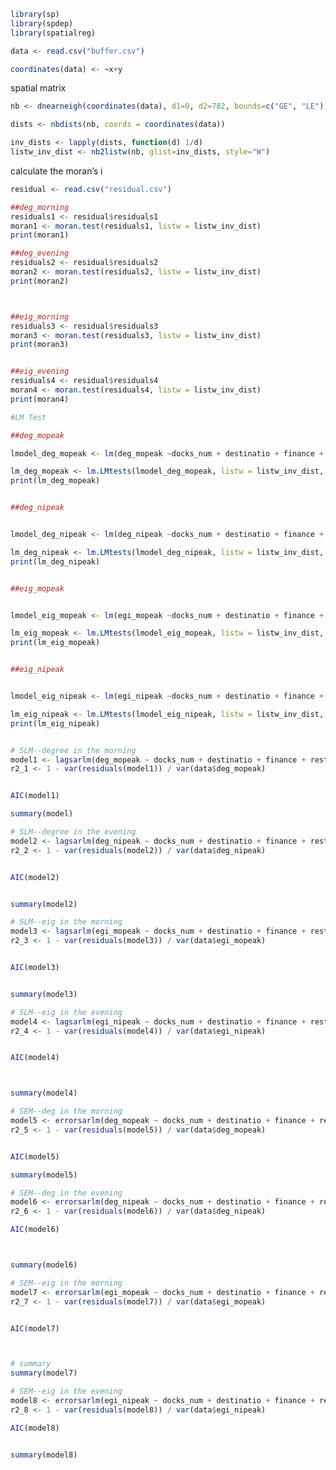 ```r
library(sp)
library(spdep)
library(spatialreg)
```

```r
data <- read.csv("buffer.csv")
```


```r
coordinates(data) <- ~x+y
```

spatial matrix

```r
nb <- dnearneigh(coordinates(data), d1=0, d2=782, bounds=c("GE", "LE"))
```


```r
dists <- nbdists(nb, coords = coordinates(data))
```

```r
inv_dists <- lapply(dists, function(d) 1/d)
listw_inv_dist <- nb2listw(nb, glist=inv_dists, style="W")

```

calculate the moran's i 

```r
residual <- read.csv("residual.csv")
```


```r
##deg_morning
residuals1 <- residual$residuals1
moran1 <- moran.test(residuals1, listw = listw_inv_dist)
print(moran1)
```
```r
##deg_evening
residuals2 <- residual$residuals2
moran2 <- moran.test(residuals2, listw = listw_inv_dist)
print(moran2)



##eig_morning
residuals3 <- residual$residuals3
moran3 <- moran.test(residuals3, listw = listw_inv_dist)
print(moran3)


##eig_evening
residuals4 <- residual$residuals4
moran4 <- moran.test(residuals4, listw = listw_inv_dist)
print(moran4)
```
```r
#LM Test

##deg_mopeak

lmodel_deg_mopeak <- lm(deg_mopeak ~docks_num + destinatio + finance + restaurant + residence + leisure + shopping + university + population + bus_stop + tube_num + ride_len, data = data)

lm_deg_mopeak <- lm.LMtests(lmodel_deg_mopeak, listw = listw_inv_dist, test="all")
print(lm_deg_mopeak)


##deg_nipeak


lmodel_deg_nipeak <- lm(deg_nipeak ~docks_num + destinatio + finance + restaurant + residence + leisure + shopping + university + population + bus_stop + tube_num + ride_len, data = data)

lm_deg_nipeak <- lm.LMtests(lmodel_deg_nipeak, listw = listw_inv_dist, test="all")
print(lm_deg_nipeak)


##eig_mopeak


lmodel_eig_mopeak <- lm(egi_mopeak ~docks_num + destinatio + finance + restaurant + residence + leisure + shopping + university + population + bus_stop + tube_num + ride_len, data = data)

lm_eig_mopeak <- lm.LMtests(lmodel_eig_mopeak, listw = listw_inv_dist, test="all")
print(lm_eig_mopeak)


##eig_nipeak


lmodel_eig_nipeak <- lm(egi_nipeak ~docks_num + destinatio + finance + restaurant + residence + leisure + shopping + university + population + bus_stop + tube_num + ride_len, data = data)

lm_eig_nipeak <- lm.LMtests(lmodel_eig_nipeak, listw = listw_inv_dist, test="all")
print(lm_eig_nipeak)



```


```r
# SLM--degree in the morning
model1 <- lagsarlm(deg_mopeak ~ docks_num + destinatio + finance + restaurant + residence + leisure + shopping + university + population + bus_stop + tube_num + ride_len, data=data, listw=listw_inv_dist)
r2_1 <- 1 - var(residuals(model1)) / var(data$deg_mopeak)


AIC(model1)

summary(model)
```


```r
# SLM--degree in the evening
model2 <- lagsarlm(deg_nipeak ~ docks_num + destinatio + finance + restaurant + residence + leisure + shopping + university + population + bus_stop + tube_num + ride_len, data=data, listw=listw_inv_dist)   
r2_2 <- 1 - var(residuals(model2)) / var(data$deg_nipeak)


AIC(model2)


summary(model2)
```


```r
# SLM--eig in the morning
model3 <- lagsarlm(egi_mopeak ~ docks_num + destinatio + finance + restaurant + residence + leisure + shopping + university + population + bus_stop + tube_num + ride_len, data=data, listw=listw_inv_dist)   
r2_3 <- 1 - var(residuals(model3)) / var(data$egi_mopeak)


AIC(model3)


summary(model3)
```


```r

# SLM--eig in the evening
model4 <- lagsarlm(egi_nipeak ~ docks_num + destinatio + finance + restaurant + residence + leisure + shopping + university + population + bus_stop + tube_num + ride_len, data=data, listw=listw_inv_dist)   
r2_4 <- 1 - var(residuals(model4)) / var(data$egi_nipeak)


AIC(model4)



summary(model4)
```




```r
# SEM--deg in the morning
model5 <- errorsarlm(deg_mopeak ~ docks_num + destinatio + finance + restaurant + residence + leisure + shopping + university + population + bus_stop + tube_num + ride_len, data=data, listw=listw_inv_dist)   
r2_5 <- 1 - var(residuals(model5)) / var(data$deg_mopeak)


AIC(model5)

summary(model5)
```


```r
# SEM--deg in the evening
model6 <- errorsarlm(deg_nipeak ~ docks_num + destinatio + finance + restaurant + residence + leisure + shopping + university + population + bus_stop + tube_num + ride_len, data=data, listw=listw_inv_dist)   
r2_6 <- 1 - var(residuals(model6)) / var(data$deg_nipeak)

AIC(model6)



summary(model6)
```

```r
# SEM--eig in the morning
model7 <- errorsarlm(egi_mopeak ~ docks_num + destinatio + finance + restaurant + residence + leisure + shopping + university + population + bus_stop + tube_num + ride_len, data=data, listw=listw_inv_dist)   
r2_7 <- 1 - var(residuals(model7)) / var(data$egi_mopeak)


AIC(model7)



# summary
summary(model7)
```

```r
# SEM--eig in the evening
model8 <- errorsarlm(egi_nipeak ~ docks_num + destinatio + finance + restaurant + residence + leisure + shopping + university + population + bus_stop + tube_num + ride_len, data=data, listw=listw_inv_dist)   
r2_8 <- 1 - var(residuals(model8)) / var(data$egi_nipeak)

AIC(model8)


summary(model8)
```


